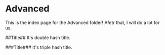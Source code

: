 # Advanced

This is the index page for the Advanced folder!
Afetr that, 
I will do a lot for us. 

##Title##
It's double hash title. 

###Title###
It's triple hash title. 




